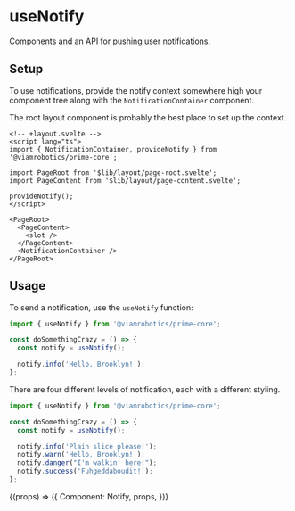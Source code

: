 
<Meta title='APIs/useNotify' />

# useNotify

Components and an API for pushing user notifications.

## Setup

To use notifications, provide the notify context somewhere high your component tree along with the `NotificationContainer` component.

The root layout component is probably the best place to set up the context.

```svelte
<!-- +layout.svelte -->
<script lang="ts">
import { NotificationContainer, provideNotify } from '@viamrobotics/prime-core';

import PageRoot from '$lib/layout/page-root.svelte';
import PageContent from '$lib/layout/page-content.svelte';

provideNotify();
</script>

<PageRoot>
  <PageContent>
    <slot />
  </PageContent>
  <NotificationContainer />
</PageRoot>
```

## Usage

To send a notification, use the `useNotify` function:

```ts
import { useNotify } from '@viamrobotics/prime-core';

const doSomethingCrazy = () => {
  const notify = useNotify();

  notify.info('Hello, Brooklyn!');
};
```

There are four different levels of notification, each with a different styling.

```ts
import { useNotify } from '@viamrobotics/prime-core';

const doSomethingCrazy = () => {
  const notify = useNotify();

  notify.info('Plain slice please!');
  notify.warn('Hello, Brooklyn!');
  notify.danger("I'm walkin' here!");
  notify.success('Fuhgeddaboudit!');
};
```

<Canvas>
  <Story name='Notify'>
    {(props) => ({
      Component: Notify,
      props,
    })}
  </Story>
</Canvas>
